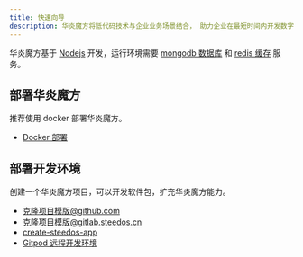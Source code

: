```yaml
---
title: 快速向导
description: 华炎魔方将低代码技术与企业业务场景结合， 助力企业在最短时间内开发数字化解决方案， 帮助企业快速落地现有业务战略， 以及催生未来创新。
---
```


华炎魔方基于 [Nodejs](https://nodejs.org/zh-cn/) 开发，运行环境需要 [mongodb 数据库](https://www.mongodb.com/docs/v4.2/administration/install-community/) 和 [redis 缓存](https://redis.io/docs/getting-started/) 服务。

## 部署华炎魔方

推荐使用 docker 部署华炎魔方。

- [Docker 部署](./deploy-docker)


## 部署开发环境

创建一个华炎魔方项目，可以开发软件包，扩充华炎魔方能力。

- [克隆项目模版@github.com](github.com/steedos/steedos-project-template)
- [克隆项目模版@gitlab.steedos.cn](gitlab.steedos.cn/steedos/steedos-project-template)
- [create-steedos-app]( ./create-steedos-app)
- [Gitpod 远程开发环境](./devops.mdx)
